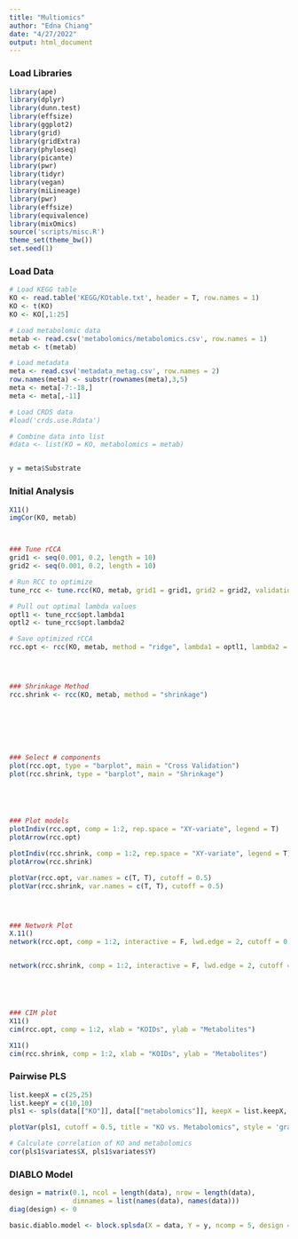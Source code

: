 ```yaml
---
title: "Multiomics"
author: "Edna Chiang"
date: "4/27/2022"
output: html_document
---
```


### Load Libraries
```r
library(ape)
library(dplyr)
library(dunn.test)
library(effsize)
library(ggplot2)
library(grid)
library(gridExtra)
library(phyloseq)
library(picante)
library(pwr)
library(tidyr)
library(vegan)
library(miLineage)
library(pwr)
library(effsize)
library(equivalence)
library(mixOmics)
source('scripts/misc.R')
theme_set(theme_bw())
set.seed(1)
```


### Load Data
```r
# Load KEGG table
KO <- read.table('KEGG/KOtable.txt', header = T, row.names = 1)
KO <- t(KO)
KO <- KO[,1:25]

# Load metabolomic data
metab <- read.csv('metabolomics/metabolomics.csv', row.names = 1)
metab <- t(metab)

# Load metadata
meta <- read.csv('metadata_metag.csv', row.names = 2)
row.names(meta) <- substr(rownames(meta),3,5)
meta <- meta[-7:-18,]
meta <- meta[,-11]

# Load CRDS data
#load('crds.use.Rdata')

# Combine data into list
#data <- list(KO = KO, metabolomics = metab)


y = meta$Substrate
```

### Initial Analysis
```r
X11()
imgCor(KO, metab)



### Tune rCCA
grid1 <- seq(0.001, 0.2, length = 10) 
grid2 <- seq(0.001, 0.2, length = 10)

# Run RCC to optimize
tune_rcc <- tune.rcc(KO, metab, grid1 = grid1, grid2 = grid2, validation = "loo")

# Pull out optimal lambda values
optl1 <- tune_rcc$opt.lambda1
optl2 <- tune_rcc$opt.lambda2

# Save optimized rCCA
rcc.opt <- rcc(KO, metab, method = "ridge", lambda1 = optl1, lambda2 = optl2)




### Shrinkage Method
rcc.shrink <- rcc(KO, metab, method = "shrinkage")







### Select # components
plot(rcc.opt, type = "barplot", main = "Cross Validation")
plot(rcc.shrink, type = "barplot", main = "Shrinkage")





### Plot models
plotIndiv(rcc.opt, comp = 1:2, rep.space = "XY-variate", legend = T)
plotArrow(rcc.opt)

plotIndiv(rcc.shrink, comp = 1:2, rep.space = "XY-variate", legend = T)
plotArrow(rcc.shrink)

plotVar(rcc.opt, var.names = c(T, T), cutoff = 0.5)
plotVar(rcc.shrink, var.names = c(T, T), cutoff = 0.5)




### Network Plot
X.11()
network(rcc.opt, comp = 1:2, interactive = F, lwd.edge = 2, cutoff = 0.5)


network(rcc.shrink, comp = 1:2, interactive = F, lwd.edge = 2, cutoff = 0.5)





### CIM plot
X11()
cim(rcc.opt, comp = 1:2, xlab = "KOIDs", ylab = "Metabolites")

X11()
cim(rcc.shrink, comp = 1:2, xlab = "KOIDs", ylab = "Metabolites")

```


### Pairwise PLS
```r
list.keepX = c(25,25)
list.keepY = c(10,10)
pls1 <- spls(data[["KO"]], data[["metabolomics"]], keepX = list.keepX, keepY = list.keepY)

plotVar(pls1, cutoff = 0.5, title = "KO vs. Metabolomics", style = 'graphics')

# Calculate correlation of KO and metabolomics
cor(pls1$variates$X, pls1$variates$Y)
```

### DIABLO Model
```r
design = matrix(0.1, ncol = length(data), nrow = length(data),
                dimnames = list(names(data), names(data)))
diag(design) <- 0

basic.diablo.model <- block.splsda(X = data, Y = y, ncomp = 5, design = design)
```
